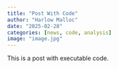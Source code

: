 ```yaml
---
title: "Post With Code"
author: "Harlow Malloc"
date: "2025-02-28"
categories: [news, code, analysis]
image: "image.jpg"
---
```


This is a post with executable code.
